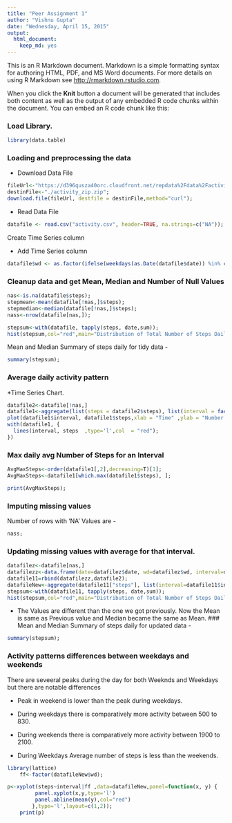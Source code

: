 ```yaml
---
title: "Peer Assignment 1"
author: "Vishnu Gupta"
date: "Wednesday, April 15, 2015"
output:
  html_document:
    keep_md: yes
---
```


This is an R Markdown document. Markdown is a simple formatting syntax for authoring HTML, PDF, and MS Word documents. For more details on using R Markdown see <http://rmarkdown.rstudio.com>.

When you click the **Knit** button a document will be generated that includes both content as well as the output of any embedded R code chunks within the document. You can embed an R code chunk like this:

### Load Library.
```r
library(data.table)

```

### Loading and preprocessing the data
* Download Data File
```r
fileUrl<-"https://d396qusza40orc.cloudfront.net/repdata%2Fdata%2Factivity.zip";
destinFile<-"./activity_zip.zip";
download.file(fileUrl, destfile = destinFile,method="curl");

```

* Read Data File
```r
datafile <- read.csv("activity.csv", header=TRUE, na.strings=c("NA"));
```
Create Time Series column

* Add Time Series column
```r
datafile$wd <- as.factor(ifelse(weekdays(as.Date(datafile$date)) %in% c("Saturday","Sunday"), "Weekend", "Weekday")) ;
```


### Cleanup data and get Mean, Median and Number of Null Values
```r
nas<-is.na(datafile$steps);
stepmean<-mean(datafile[!nas,]$steps);
stepmedian<-median(datafile[!nas,]$steps);
nass<-nrow(datafile[nas,]);
```

```r
stepsum<-with(datafile, tapply(steps, date,sum));
hist(stepsum,col="red",main="Distribution of Total Number of Steps Daily",xlab="# of Steps",ylab = "Frequency", breaks=20);
```

Mean and Median Summary of steps daily for tidy data  - 
```r
summary(stepsum);
```

### Average daily activity pattern
*Time Series Chart.

```r
datafile2<-datafile[!nas,]
datafile1<-aggregate(list(steps = datafile2$steps), list(interval = factor(datafile2$interval)), mean);
plot(datafile1$interval, datafile1$steps,xlab = "Time" ,ylab = "Number of Steps");
with(datafile1, {
  lines(interval, steps  ,type='l',col  = "red");
})

```

### Max daily avg Number of Steps for an Interval
```r
AvgMaxSteps<-order(datafile1[,2],decreasing=T)[1];
AvgMaxSteps<-datafile1[which.max(datafile1$steps), ];

print(AvgMaxSteps);
```
### Imputing missing values
Number of rows with 'NA' Values are - 
```r
nass;
```

### Updating missing values with average for that interval.
```r
datafilez<-datafile[nas,]
datafilezz<-data.frame(date=datafilez$date, wd=datafilez$wd, interval=datafilez$interval, steps=datafile1[match(datafilez$interval,datafile1$interval), 2]);
datafile11=rbind(datafilezz,datafile2);
datafileNew<-aggregate(datafile11["steps"], list(interval=datafile11$interval,wd=datafile11$wd), mean);
stepsum<-with(datafile11, tapply(steps, date,sum));
hist(stepsum,col="red",main="Distribution of Total Number of Steps Daily(Filled Data)",xlab="# of Steps",ylab = "Frequency", breaks=20);

```
* The Values are different than the one we got previously.
Now the Mean is same as Previous value and Median became the same as Mean.
### Mean and Median Summary of steps daily for updated data  - 
```r
summary(stepsum);
```

### Activity patterns differences between weekdays and weekends
There are seveeral peaks during the day for both Weeknds and Weekdays but there are notable differences

* Peak in weekend is lower than the peak during weekdays.

* During weekdays there is comparatively more activity between 500 to 830.

* During weekends there is comparatively more activity between 1900 to 2100.

* During Weekdays Average number of steps is less than the weekends.

```r
library(lattice)
    ff<-factor(datafileNew$wd);

p<-xyplot(steps~interval|ff ,data=datafileNew,panel=function(x, y) {
         panel.xyplot(x,y,type='l')
         panel.abline(mean(y),col="red")
        },type='l',layout=c(1,2));       
    print(p)
```


